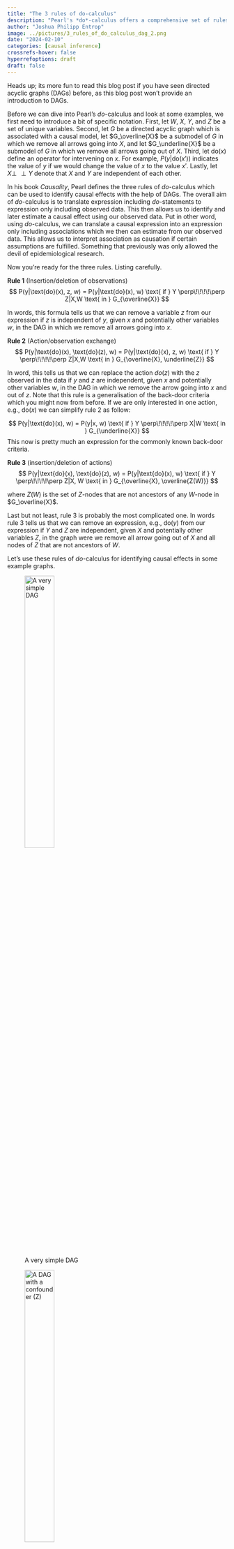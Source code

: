 ```yaml
---
title: "The 3 rules of do-calculus"
description: "Pearl's *do*-calculus offers a comprehensive set of rules for identifying causal effects from a causal directed acyclic graph (DAG). Using those rules, one can identify causal effects even in situations in which the commonly applied back-door criteria does not hold. In this blog post, I demonstrate how you can use Pearl's *do*-calculus to identify causal effects based on various example DAGs."
author: "Joshua Philipp Entrop"
image: ../pictures/3_rules_of_do_calculus_dag_2.png
date: "2024-02-10"
categories: [causal inference]
crossrefs-hover: false
hyperrefoptions: draft
draft: false
---
```


\usepackage{subcaption}
\newcommand{\ind}{\perp\!\!\!\!\perp} 
\newcommand{\do}{\text{do}}

Heads up; its more fun to read this blog post if you have seen directed acyclic graphs (DAGs) before, as this blog post won't provide an introduction to DAGs.

Before we can dive into Pearl's *do*-calculus and look at some examples, we first need to introduce a bit of specific notation. First, let $W$, $X$, $Y$, and $Z$ be a set of unique variables. Second, let $G$ be a directed acyclic graph which is associated with a causal model, let $G_\overline{X}$ be a submodel of $G$ in which we remove all arrows going into $X$, and let $G_\underline{X}$ be a submodel of $G$ in which we remove all arrows going out of $X$. Third, let $\do(x)$ define an operator for intervening on $x$. For example, $P(y|\do(x'))$ indicates the value of $y$ if we would change the value of $x$ to the value $x'$. Lastly, let $X \ind Y$ denote that $X$ and $Y$ are independent of each other.

In his book *Causality*, Pearl defines the three rules of *do*-calculus which can be used to identify causal effects with the help of DAGs. The overall aim of *do*-calculus is to translate expression including *do*-statements to expression only including observed data. This then allows us to identify and later estimate a causal effect using our observed data. Put in other word, using *do*-calculus, we can translate a causal expression into an expression only including associations which we then can estimate from our observed data. This allows us to interpret association as causation if certain assumptions are fulfilled. Something that previously was only allowed the devil of epidemiological research.

Now you're ready for the three rules. Listing carefully.

**Rule 1** (Insertion/deletion of observations) 
$$
P(y|\text{do}(x), z, w) = P(y|\text{do}(x), w) \text{ if } Y \perp\!\!\!\!\perp Z|X,W \text{ in } G_{\overline{X}}
$$

In words, this formula tells us that we can remove a variable $z$ from our expression if $z$ is independent of $y$, given $x$ and potentially other variables $w$, in the DAG in which we remove all arrows going into $x$.

**Rule 2** (Action/observation exchange) 
$$
P(y|\text{do}(x), \text{do}(z), w) = P(y|\text{do}(x), z, w) \text{ if } Y \perp\!\!\!\!\perp Z|X,W \text{ in } G_{\overline{X}, \underline{Z}}
$$ 

In word, this tells us that we can replace the action $do(z)$ with the $z$ observed in the data if $y$ and $z$ are independent, given $x$ and potentially other variables $w$, in the DAG in which we remove the arrow going into $x$ and out of $z$. Note that this rule is a generalisation of the back-door criteria which you might now from before. If we are only interested in one action, e.g., $\do(x)$ we can simplify rule 2 as follow:

$$
P(y|\text{do}(x), w) = P(y|x, w) \text{ if } Y \perp\!\!\!\!\perp X|W \text{ in } G_{\underline{X}}
$$
This now is pretty much an expression for the commonly known back-door criteria.

**Rule 3** (insertion/deletion of actions)
$$
P(y|\do(x), \do(z), w) = P(y|\do(x), w) \text{ if } Y \ind Z|X, W \text{ in } G_{\overline{X}, \overline{Z(W)}}
$$

where $Z(W)$ is the set of $Z$-nodes that are not ancestors of any $W$-node in $G_\overline{X}$.

Last but not least, rule 3 is probably the most complicated one. In words rule 3 tells us that we can remove an expression, e.g., $\do(y)$ from our expression if $Y$ and $Z$ are independent, given $X$ and potentially other variables $Z$, in the graph were we remove all arrow going out of $X$ and all nodes of $Z$ that are not ancestors of $W$.

Let's use these rules of *do*-calculus for identifying causal effects in some example graphs.

::: {#fig-dag layout-nrow=2 layout-valign="bottom"}

![A very simple DAG](../pictures/3_rules_of_do_calculus_dag_1.png){#fig-dag-a width=40%}

![A DAG with a confounder (Z)](../pictures/3_rules_of_do_calculus_dag_2.png){#fig-dag-b width=40%}

![A DAG with a collider (Z)](../pictures/3_rules_of_do_calculus_dag_3.png){#fig-dag-c width=40%}

![A DAG with an unmeasured confounder (U)](../pictures/3_rules_of_do_calculus_dag_4.png){#fig-dag-d width=40%}

Some example DAGs that we will use throughout the blog post.
:::

The first example in @fig-dag-a might seem trivial, but I thought it might be a smooth start. In this graph there are no arrows connecting $X$ and $Y$ in $G_\underline{X}$, that is, if we remove all the arrows going out of $X$. Hence, $X$ and $Y$ are independent in $G_\underline{X}$, which means that we can apply rule 2 of *do*-calculus:

$$
P(y|\do(x)) = P(y|x)
$$

Success! Using *do*-calculus we could replace all the *do*-statements with observed variables, which now allows us to estimate the causal effect of changing $X$ on $Y$ based on our observed data. This was quite an easy example. But before we continue with the next example, let's take a closer look at $G_\underline{X}$ again. The reason why we are interested in looking at the graph in which we remove all arrows going out from $X$ is that we want to make sure that $X$ is only affecting $Y$ directly or through causes that are caused by $X$, i.e., we are interested in the total effect of $X$ on $Y$. Thus, if we remove all arrows going out of $X$ or going into $Y$, and we find that in this submodel there is no open causal path between $X$ and $Y$, we can be sure, that in the whole model $G$, all causal paths between $X$ and $Y$ must be direct paths, i.e., paths that we want to include in our estimation.

@fig-dag-b includes a classical example of confounding, in which the variable $Z$ confounds the effect of $X$ on $Y$. If we remove all arrows going out of $X$, we find that $X$ is still associated with $Y$ through the fork $X \leftarrow Z \rightarrow Y$. Hence, we cannot directly disentangle the direct effect of $X$ on $Y$ and the association between $X$ and $Y$ that is due to the confounding of $Z$. However, as stated in rule 2 we can also condition on other variables to render $X$ and $Y$ independent in $G_\underline{X}$.

$$
\begin{align}
P(y|\do(x)) & = \sum_z P(y|\do(x), z) P(z) \\
& = \sum_z P(y|x, z) P(z) && \text{Rule 2: } Y \ind X|Z \text{ in } G_{\underline{X}} \\
\end{align}
$$

Ok, let's go through this in more detail. The first step we need to do is to condition our analysis on the variable $Z$. This renders $X$ and $Y$ independent in $G_\underline{X}$. After this, we can now replace $P(y|\do(x), z)$ with $P(y|x, z)$ as $X$ and $Y$ are independent when conditioning on $Z$.

@fig-dag-c again is a more simple example. In this graph $X$ and $Y$ are independent in $G_\underline{X}$ because $Z$ is a collider on the path $X \rightarrow Z \leftarrow Y$. Hence, we can just calculate $P(y|\do(x))$ based on our observed data $P(y|x)$.

@fig-dag-d is a tricky one and in contrast to the graphs before, we cannot only rely on rule 2 in order to identify the causal effect of $X$ on $Y$. Using only the back-door criteria would not allow us to identify the causal effect of $X$ on $Y$ in this graph, but using *do*-calculus we actually can identify this effect. For this, let's first take a look at the effect that we would like to estimate:

$$
P(y|\do(x)) = \sum_z P(y|\do(x), z) P(z|x)
$${#eq-dag-d-1}

Unfortunately, we cannot estimate the first part of the right hand hand side directly using only observed data, but we can achieve this with the help of both rule 2 and 3.

$$
\begin{align}
P(y|\do(x), z) & = P(y|\do(x), \do(y)) && \text{Rule 2: } Y \ind Z \text{ in } G_{\overline{X}\underline{Z}} \\
& = P(y| \do(y)) && \text{Rule 3: } Y \ind X \text{ in } G_{\overline{X}\overline{Z}} \\
& = \sum_x P(y| x, z) P(x) && \text{Rule 2: } Y \ind Z |X \text{ in } G_{\underline{Z}}
\end{align}
$${#eq-dag-d-2}

Now, we yielded an expression for the first part of the right hand site that only includes observed variables. Let's do the same for the second part of the right hand side in @Eq-dag-d-1. Translating this part of the equation to an expression, only including observed variables, is actually a lot easier, as $Y$ is a collider on the path $X \leftarrow U \rightarrow Y \leftarrow Z$ which renders Z and Y independent in $G_\underline{X}$.

$$
\begin{align}
P(z|\do(x)) = P(z|x) && \text{Rule 2: } Z \ind X \text{ in } G_{\underline{X}}
\end{align}
$${#eq-dag-d-3}

Now, we have all pieces that we need in order to translate @Eq-dag-d-1 into an expression only including observed variables. Let's substitute @Eq-dag-d-1 with @Eq-dag-d-2 and @Eq-dag-d-3:

$$
P(y|\do(x)) = \sum_z P(z|x) \sum_{x'} P(y| x', z) P(x')
$${#eq-dag-d-4}

Please note that we used $x'$ in @Eq-dag-d-4 in order to differentiate between the $x$ in $\do(x)$ and the $x$ observed in our dataset. The second part of @Eq-dag-d-4 means a summation over all observed values of $X$ independent of the value that is chosen for $\do(x)$.

By the way, if you don't want to buy Pearl's causality book, but you're still interested in reading more about *do*-calculus, you can find a short introduction to *do*-calculus by Pearl [here](https://arxiv.org/ftp/arxiv/papers/1210/1210.4852.pdf). This paper also links to some other interesting applications of *do*-calculus including, e.g., [selection bias](https://ftp.cs.ucla.edu/pub/stat_ser/r381.pdf) and [transportability analysis.](https://ftp.cs.ucla.edu/pub/stat_ser/r372-a.pdf).
